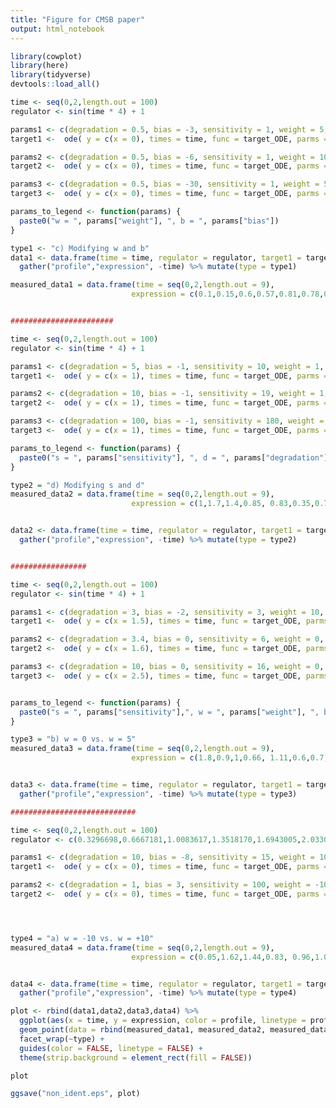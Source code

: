 ---
title: "Figure for CMSB paper"
output: html_notebook
---


```{r setup}
library(cowplot)
library(here)
library(tidyverse)
devtools::load_all()
```

```{r}
time <- seq(0,2,length.out = 100)
regulator <- sin(time * 4) + 1

params1 <- c(degradation = 0.5, bias = -3, sensitivity = 1, weight = 5, basal_transcription = 0, protein = approxfun(time, regulator, rule=2));
target1 <-  ode( y = c(x = 0), times = time, func = target_ODE, parms = params1, method = "ode45")[,"x"];

params2 <- c(degradation = 0.5, bias = -6, sensitivity = 1, weight = 10, basal_transcription = 0, protein = approxfun(time, regulator, rule=2));
target2 <-  ode( y = c(x = 0), times = time, func = target_ODE, parms = params2, method = "ode45")[,"x"];

params3 <- c(degradation = 0.5, bias = -30, sensitivity = 1, weight = 50, basal_transcription = 0, protein = approxfun(time, regulator, rule=2));
target3 <-  ode( y = c(x = 0), times = time, func = target_ODE, parms = params3, method = "ode45")[,"x"];

params_to_legend <- function(params) {
  paste0("w = ", params["weight"], ", b = ", params["bias"])
}

type1 <- "c) Modifying w and b"
data1 <- data.frame(time = time, regulator = regulator, target1 = target1, target2 = target2, target3 = target3) %>%
  gather("profile","expression", -time) %>% mutate(type = type1)

measured_data1 = data.frame(time = seq(0,2,length.out = 9), 
                           expression = c(0.1,0.15,0.6,0.57,0.81,0.78,0.48,0.61,1.1), type = type1)


#######################

time <- seq(0,2,length.out = 100)
regulator <- sin(time * 4) + 1

params1 <- c(degradation = 5, bias = -1, sensitivity = 10, weight = 1, basal_transcription = 0, protein = approxfun(time, regulator, rule=2));
target1 <-  ode( y = c(x = 1), times = time, func = target_ODE, parms = params1, method = "ode45")[,"x"];

params2 <- c(degradation = 10, bias = -1, sensitivity = 19, weight = 1, basal_transcription = 0, protein = approxfun(time, regulator, rule=2));
target2 <-  ode( y = c(x = 1), times = time, func = target_ODE, parms = params2, method = "ode45")[,"x"];

params3 <- c(degradation = 100, bias = -1, sensitivity = 180, weight = 1, basal_transcription = 0, protein = approxfun(time, regulator, rule=2));
target3 <-  ode( y = c(x = 1), times = time, func = target_ODE, parms = params3, method = "ode45")[,"x"];

params_to_legend <- function(params) {
  paste0("s = ", params["sensitivity"], ", d = ", params["degradation"])
}

type2 = "d) Modifying s and d"
measured_data2 = data.frame(time = seq(0,2,length.out = 9), 
                           expression = c(1,1.7,1.4,0.85, 0.83,0.35,0.7,1.4,1.5), type = type2)


data2 <- data.frame(time = time, regulator = regulator, target1 = target1, target2 = target2, target3 = target3) %>%
  gather("profile","expression", -time) %>% mutate(type = type2)


#################

time <- seq(0,2,length.out = 100)
regulator <- sin(time * 4) + 1

params1 <- c(degradation = 3, bias = -2, sensitivity = 3, weight = 10, basal_transcription = 0, protein = approxfun(time, regulator, rule=2));
target1 <-  ode( y = c(x = 1.5), times = time, func = target_ODE, parms = params1, method = "ode45")[,"x"];

params2 <- c(degradation = 3.4, bias = 0, sensitivity = 6, weight = 0, basal_transcription = 0, protein = approxfun(time, regulator, rule=2));
target2 <-  ode( y = c(x = 1.6), times = time, func = target_ODE, parms = params2, method = "ode45")[,"x"];

params3 <- c(degradation = 10, bias = 0, sensitivity = 16, weight = 0, basal_transcription = 0, protein = approxfun(time, regulator, rule=2));
target3 <-  ode( y = c(x = 2.5), times = time, func = target_ODE, parms = params3, method = "ode45")[,"x"];


params_to_legend <- function(params) {
  paste0("s = ", params["sensitivity"],", w = ", params["weight"], ", b = ", params["bias"], ", d = ", params["degradation"])
}

type3 = "b) w = 0 vs. w = 5"
measured_data3 = data.frame(time = seq(0,2,length.out = 9), 
                           expression = c(1.8,0.9,1,0.66, 1.11,0.6,0.7,0.96,1.03), type = type3)


data3 <- data.frame(time = time, regulator = regulator, target1 = target1, target2 = target2, target3 = target3) %>%
  gather("profile","expression", -time) %>% mutate(type = type3)

############################

time <- seq(0,2,length.out = 100)
regulator <- c(0.3296698,0.6667181,1.0083617,1.3518170,1.6943005,2.0330289,2.3652186,2.6880862,2.9988482,3.2947213,3.5729219 ,3.8306665,4.0651718,4.2736542,4.4533304,4.6014168,4.7154822,4.7961600,4.8456619,4.8662125,4.8600365,4.8293585 ,4.7764032,4.7033952,4.6125592,4.5061198,4.3863016,4.2553294,4.1154277,3.9688212,3.8177346,3.6643924,3.5110195 ,3.3598403,3.2130795,3.0725728,2.9385992,2.8110488,2.6898117,2.5747779,2.4658374,2.3628803,2.2657967,2.1744767 ,2.0888102,2.0086873,1.9339981,1.8646326,1.8004810,1.7414331,1.6873792,1.6382092,1.5938132,1.5540812,1.5189034 ,1.4881697,1.4617702,1.4395950,1.4215341,1.4074776,1.3973155,1.3909378,1.3882347,1.3890962,1.3934123,1.4010732 ,1.4119687,1.4259843,1.4428964,1.4623727,1.4840759,1.5076691,1.5328149,1.5591763,1.5864163,1.6141975,1.6421830 ,1.6700355,1.6974179,1.7239932,1.7494242,1.7733737,1.7955046,1.8154798,1.8329622,1.8476146,1.8590998,1.8670809 ,1.8712205,1.8711817,1.8666272,1.8572200,1.8426229,1.8224987,1.7965104,1.7643208,1.7255927,1.6799891,1.6271729 ,1.5668068) * 0.5

params1 <- c(degradation = 10, bias = -8, sensitivity = 15, weight = 10, basal_transcription = 0, protein = approxfun(time, regulator, rule=2));
target1 <-  ode( y = c(x = 0), times = time, func = target_ODE, parms = params1, method = "ode45")[,"x"];

params2 <- c(degradation = 1, bias = 3, sensitivity = 100, weight = -10, basal_transcription = 0, protein = approxfun(time, regulator, rule=2));
target2 <-  ode( y = c(x = 0), times = time, func = target_ODE, parms = params2, method = "ode45")[,"x"];




type4 = "a) w = -10 vs. w = +10"
measured_data4 = data.frame(time = seq(0,2,length.out = 9), 
                           expression = c(0.05,1.62,1.44,0.83, 0.96,1.01,0.72,1.07,0.65), type = type4)


data4 <- data.frame(time = time, regulator = regulator, target1 = target1, target2 = target2) %>%
  gather("profile","expression", -time) %>% mutate(type = type4) 

plot <- rbind(data1,data2,data3,data4) %>%
  ggplot(aes(x = time, y = expression, color = profile, linetype = profile)) + geom_line() + 
  geom_point(data = rbind(measured_data1, measured_data2, measured_data3, measured_data4), aes(x=time, y = expression), inherit.aes = FALSE, color = "#ba1b1d", size = 3) +
  facet_wrap(~type) +
  guides(color = FALSE, linetype = FALSE) +
  theme(strip.background = element_rect(fill = FALSE)) 

plot

ggsave("non_ident.eps", plot)
```

